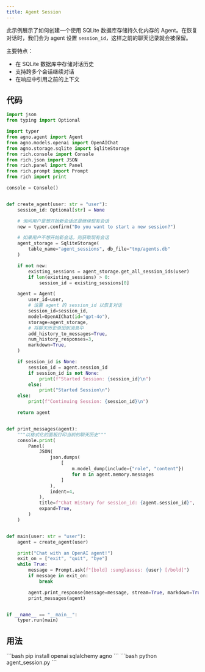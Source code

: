 ```yaml
---
title: Agent Session
---
```


此示例展示了如何创建一个使用 SQLite 数据库存储持久化内存的 Agent。在恢复对话时，我们会为 agent 设置 `session_id`，这样之前的聊天记录就会被保留。

主要特点：
- 在 SQLite 数据库中存储对话历史
- 支持跨多个会话继续对话
- 在响应中引用之前的上下文

## 代码

```python agent_session.py
import json
from typing import Optional

import typer
from agno.agent import Agent
from agno.models.openai import OpenAIChat
from agno.storage.sqlite import SqliteStorage
from rich.console import Console
from rich.json import JSON
from rich.panel import Panel
from rich.prompt import Prompt
from rich import print

console = Console()


def create_agent(user: str = "user"):
    session_id: Optional[str] = None

    # 询问用户是想开始新会话还是继续现有会话
    new = typer.confirm("Do you want to start a new session?")

    # 如果用户不想开始新会话，则获取现有会话
    agent_storage = SqliteStorage(
        table_name="agent_sessions", db_file="tmp/agents.db"
    )

    if not new:
        existing_sessions = agent_storage.get_all_session_ids(user)
        if len(existing_sessions) > 0:
            session_id = existing_sessions[0]

    agent = Agent(
        user_id=user,
        # 设置 agent 的 session_id 以恢复对话
        session_id=session_id,
        model=OpenAIChat(id="gpt-4o"),
        storage=agent_storage,
        # 将聊天历史添加到消息中
        add_history_to_messages=True,
        num_history_responses=3,
        markdown=True,
    )

    if session_id is None:
        session_id = agent.session_id
        if session_id is not None:
            print(f"Started Session: {session_id}\n")
        else:
            print("Started Session\n")
    else:
        print(f"Continuing Session: {session_id}\n")

    return agent


def print_messages(agent):
    """以格式化的面板打印当前的聊天历史"""
    console.print(
        Panel(
            JSON(
                json.dumps(
                    [
                        m.model_dump(include={"role", "content"})
                        for m in agent.memory.messages
                    ]
                ),
                indent=4,
            ),
            title=f"Chat History for session_id: {agent.session_id}",
            expand=True,
        )
    )


def main(user: str = "user"):
    agent = create_agent(user)

    print("Chat with an OpenAI agent!")
    exit_on = ["exit", "quit", "bye"]
    while True:
        message = Prompt.ask(f"[bold] :sunglasses: {user} [/bold]")
        if message in exit_on:
            break

        agent.print_response(message=message, stream=True, markdown=True)
        print_messages(agent)


if __name__ == "__main__":
    typer.run(main)
```

## 用法

<Steps>
  <Snippet file="create-venv-step.mdx" />

  <Step title="安装库">
    ```bash
    pip install openai sqlalchemy agno
    ```
  </Step>

  <Step title="运行 Agent">
    ```bash
    python agent_session.py
    ```
  </Step>

</Steps>
